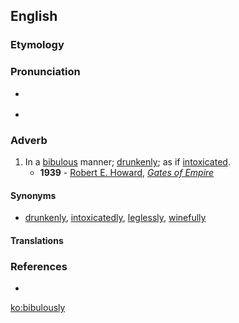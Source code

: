 {{was wotd|2007|December|13}}
==English==

===Etymology===
{{suffix|bibulous|ly|lang=en}}

===Pronunciation===
* {{a|RP|US}} {{IPA|/ˈbɪbjʊləsli/|lang=en}}
* {{audio|en-us-bibulously.ogg|Audio (US)|lang=en}}

===Adverb===
{{en-adv}}

# In a [[bibulous]] manner; [[drunkenly]]; as if [[intoxicated]].
#* '''1939''' - [[w:Robert E. Howard|Robert E. Howard]], ''[[s:Gates of Empire|Gates of Empire]]''
#*: {{usex|The Venetian captain, prodding among the butts and bales of the cargo, had discovered a stowaway--a fat, sandy-haired man in worn leather, snoring '''bibulously''' among the barrels.|lang=en}}

====Synonyms====
* {{sense|drunkenly}} [[drunkenly]], [[intoxicatedly]], [[leglessly]], [[winefully]]

====Translations====
{{trans-see|drunkenly}}

===References===
* {{R:Webster 1913}}

[[ko:bibulously]]